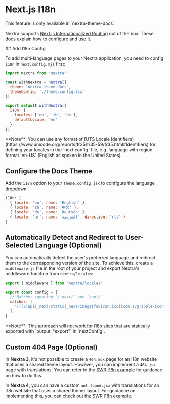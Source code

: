 
# Next.js I18n

<Callout emoji="⚠️">
  This feature is only available in `nextra-theme-docs`.
</Callout>

Nextra supports
[Next.js Internationalized Routing](https://nextjs.org/docs/advanced-features/i18n-routing)
out of the box. These docs explain how to configure and use it.

<Steps>
## Add I18n Config

To add multi-language pages to your Nextra application, you need to config
`i18n` in `next.config.mjs` first:

```js filename="next.config.mjs" {9-12}
import nextra from 'nextra'

const withNextra = nextra({
  theme: 'nextra-theme-docs',
  themeConfig: './theme.config.tsx'
})

export default withNextra({
  i18n: {
    locales: ['en', 'zh', 'de'],
    defaultLocale: 'en'
  }
})
```

<Callout type="info">
  **Note**: You can use any format of [UTS Locale
  Identifiers](https://www.unicode.org/reports/tr35/tr35-59/tr35.html#Identifiers)
  for defining your locales in the `next.config` file, e.g. language with region
  format `en-US` (English as spoken in the United States).
</Callout>

## Configure the Docs Theme

Add the `i18n` option to your `theme.config.jsx` to configure the language
dropdown:

```js filename="theme.config.jsx"
i18n: [
  { locale: 'en', name: 'English' },
  { locale: 'zh', name: '中文' },
  { locale: 'de', name: 'Deutsch' },
  { locale: 'ar', name: 'العربية', direction: 'rtl' }
]
```

## Automatically Detect and Redirect to User-Selected Language (Optional)

You can automatically detect the user's preferred language and redirect them to
the corresponding version of the site. To achieve this, create a `middleware.js`
file in the root of your project and export Nextra's middleware function from
`nextra/locales`:

```js filename="middleware.js" {1}
export { middleware } from 'nextra/locales'

export const config = {
  // Matcher ignoring `/_next/` and `/api/`
  matcher: [
    '/((?!api|_next/static|_next/image|favicon.ico|icon.svg|apple-icon.png|manifest).*)'
  ]
}
```

<Callout type="warning">
  **Note**: This approach will not work for i18n sites that are statically
  exported with `output: "export"` in `nextConfig`.
</Callout>

## Custom 404 Page (Optional)

In **Nextra 3**, it's not possible to create a `404.mdx` page for an i18n
website that uses a shared theme layout. However, you can implement a `404.jsx`
page with translations. You can refer to the
[SWR i18n example](https://github.com/shuding/nextra/blob/d54cc8f5df63542f51ff4443a769cebda03f0a23/examples/swr-site/pages/404.tsx)
for guidance on how to do this.

In **Nextra 4**, you can have a custom `not-found.jsx` with translations for an
i18n website that uses a shared theme layout. For guidance on implementing this,
you can check out the
[SWR i18n example](https://github.com/shuding/nextra/blob/c9d0ffc8687644401412b8adc34af220cccddf82/examples/swr-site/app/%5Blang%5D/not-found.ts).

</Steps>
